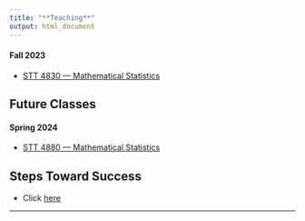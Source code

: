 ```yaml
---
title: "**Teaching**"
output: html_document
---
```




#### Fall 2023

* [STT 4830 --- Mathematical Statistics](https://hasthika.github.io/STT4830/index.html) 

<!--

#### Spring 2023

* [STT 3851 --- Statistical Data Analysis II](https://hasthika.github.io/STT3851/)
* [STT 4880 --- Mathematical Statistics](https://hasthika.github.io/STT4880SP2021/) 

<!--

#### Fall 2022

* [STT 3851 --- Statistical Data Analysis II](https://hasthika.github.io/STT3851/)



#### Spring 2022 

* [STT 4880 --- Mathematical Statistics](https://hasthika.github.io/STT4880SP2021/) 
* [STT 3851 --- Statistical Data Analysis II](https://hasthika.github.io/STT3851/)



#### Fall 2021

* [STT 3250 --- Probability](https://hasthika.github.io/STT3250/index.html) 
* [STT 3820 --- Statistical Methods I](https://hasthika.github.io/STT3820/index.html)
* [STT 2810 --- Introduction to Statistics](https://www.pearsonmylabandmastering.com/northamerica/)


#### Spring 2020

* [STT 3820 --- Statistical Methods I](https://hasthika.github.io/STT3820/index.html) 
* [STT 3850 --- Statistical Data Analysis I](https://hasthika.github.io/STT3850/index.html)







### Summer I 2020

* [STT 2810 --- Introduction to Statistics](https://www.pearsonmylabandmastering.com/northamerica/)




#### Fall 2020

* [STT 3250 --- Probability](https://hasthika.github.io/STT3250/index.html) 
* [STT 2810 --- Introduction to Statistics](https://www.pearsonmylabandmastering.com/northamerica/)


## **Future Classes**




#### Spring 2021

* [STT 4880 --- Mathematical Statistics](https://hasthika.github.io/STT4880SP2021/)
* [STT 3850 --- Statistical Data Analysis I](https://hasthika.github.io/STT3850/index.html)
-->

## **Future Classes**

#### Spring 2024 

* [STT 4880 --- Mathematical Statistics](https://hasthika.github.io/STT4880SP2021/) 


## **Steps Toward Success**

* Click [here](StepsTowardsSuccess.html)


* * *
